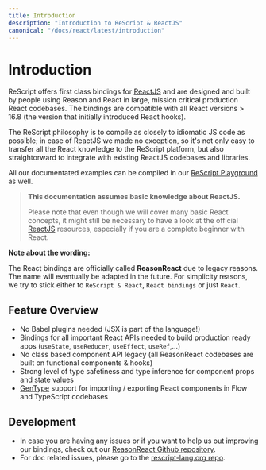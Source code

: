 ```yaml
---
title: Introduction
description: "Introduction to ReScript & ReactJS"
canonical: "/docs/react/latest/introduction"
---
```


# Introduction

ReScript offers first class bindings for [ReactJS](https://reactjs.org) and are designed and built by people using Reason and React in large, mission critical production React codebases. The bindings are compatible with all React versions > 16.8 (the version that initially introduced React hooks).

The ReScript philosophy is to compile as closely to idiomatic JS code as possible; in case of ReactJS we made no exception, so it's not only easy to transfer all the React knowledge to the ReScript platform, but also straightorward to integrate with existing ReactJS codebases and libraries.

All our documentated examples can be compiled in our [ReScript Playground](/try) as well.

> **This documentation assumes basic knowledge about ReactJS.**
>
> Please note that even though we will cover many basic React concepts, it might still be necessary to have a look at the official [ReactJS](https://reactjs.org) resources, especially if you are a complete beginner with React.

<Warn>

**Note about the wording:**

The React bindings are officially called **ReasonReact** due to legacy reasons. The name will eventually be adapted in the future. For simplicity reasons, we try to stick either to `ReScript & React`, `React bindings` or just `React`. 

</Warn>

## Feature Overview

- No Babel plugins needed (JSX is part of the language!)
- Bindings for all important React APIs needed to build production ready apps (`useState`, `useReducer`, `useEffect`, `useRef`,...)
- No class based component API legacy (all ReasonReact codebases are built on functional components & hooks)
- Strong level of type safetiness and type inference for component props and state values
- [GenType](/docs/gentype/latest/introduction) support for importing / exporting React components in Flow and TypeScript codebases

## Development

 - In case you are having any issues or if you want to help us out improving our bindings, check out our [ReasonReact Github repository](https://github.com/reasonml/reason-react).
- For doc related issues, please go to the [rescript-lang.org repo](https://github.com/reason-association/rescript-lang.org).
